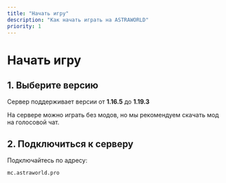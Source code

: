 ```yaml
---
title: "Начать игру"
description: "Как начать играть на ASTRAWORLD"
priority: 1
---
```


# Начать игру

## 1. Выберите версию

Сервер поддерживает версии от **1.16.5** до **1.19.3**

На сервере можно играть без модов, но мы рекомендуем скачать мод на голосовой чат.

## 2. Подключиться к серверу

Подключайтесь по адресу:

```
mc.astraworld.pro
```
